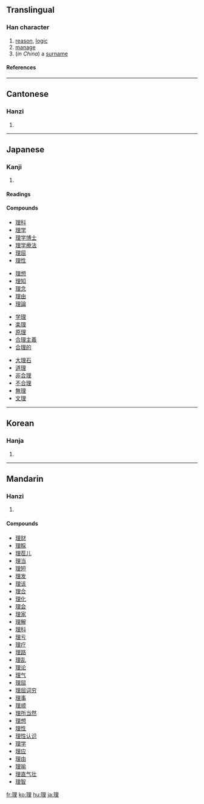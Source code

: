 {{see|&#xF9E4;}}

==Translingual==
===Han character===
{{Han char|rn=96|rad=玉|as=07|sn=11|four=1611<sub>4</sub>|canj=一土田土 (MGWG)|ids=⿰[[王]][[里]]}}
# [[reason]], [[logic]]
# [[manage]]
# (''in China'') a [[surname]] 
====References====
{{Han ref|kx=0733.040|dkj=21014|dj=1145.010|hdz=21115.130|uh=7406|ud=29702|bh=B27A|bd=45690}}

----

==Cantonese==
===Hanzi===
{{yue-hanzi|jyut=|y=lei5}}
# {{defn|Cantonese}}

----
==Japanese==
===Kanji===
{{ja-kanji|grade=2|rs=玉07}}
# {{defn|Japanese}} 
====Readings====
{{ja-readings|on=[[り]] (ri)|kun=[[すじ]] (suji), [[ことわり]] (kotowari), [[おさめる]] (osameru)}}

====Compounds====
{{top4}}
*[[理科]]
*[[理学]]
*[[理学博士]]
*[[理学療法]]
*[[理屈]]
*[[理性]]
{{mid4}}
*[[理想]]
*[[理知]]
*[[理念]]
*[[理由]]
*[[理論]]
{{mid4}}
*[[学理]]
*[[楽理]]
*[[原理]]
*[[合理主義]]
*[[合理的]]
{{mid4}}
*[[大理石]]
*[[道理]]
*[[非合理]]
*[[不合理]]
*[[無理]]
*[[文理]]
{{bottom}} 
----

==Korean==
===Hanja===
{{ko-hanja|hangeul=리>이|eumhun=|rv=ri>i|mr=ri>i|y=li>i}}
# {{defn|Korean}}

----
==Mandarin==
===Hanzi===
{{cmn-hanzi|pin=[[lǐ]] ([[li3]]), [[yá]] ([[ya2]])|wg=li<sup>3</sup>, ya<sup>2</sup>}}
# {{defn|Mandarin}}

====Compounds====
*[[理财]]
*[[理睬]]
*[[理茬儿]]
*[[理当]]
*[[理短]]
*[[理发]]
*[[理该]]
*[[理合]]
*[[理化]]
*[[理会]]
*[[理家]]
*[[理解]]
*[[理科]]
*[[理亏]]
*[[理疗]]
*[[理路]]
*[[理乱]]
*[[理论]]
*[[理气]]
*[[理屈]]
*[[理屈词穷]]
*[[理事]]
*[[理顺]]
*[[理所当然]]
*[[理想]]
*[[理性]]
*[[理性认识]]
*[[理学]]
*[[理应]]
*[[理由]]
*[[理喻]]
*[[理直气壮]]
*[[理智]]

[[fr:理]]
[[ko:理]]
[[hu:理]]
[[ja:理]]